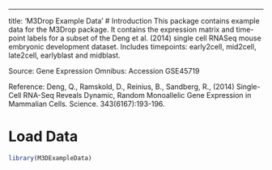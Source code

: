 ---
title: 'M3Drop Example Data'
# Introduction 
This package contains example data for the M3Drop package. It contains the expression matrix and time-point labels for a subset of the Deng et al. (2014) single cell RNASeq mouse embryonic development dataset. Includes timepoints: early2cell, mid2cell, late2cell, earlyblast and midblast.

Source:
Gene Expression Omnibus: Accession GSE45719

Reference:
Deng, Q., Ramskold, D., Reinius, B., Sandberg, R., (2014) Single-Cell RNA-Seq Reveals Dynamic, Random Monoallelic Gene Expression in Mammalian Cells. Science. 343(6167):193-196.

# Load Data
```r
library(M3DExampleData)
```
